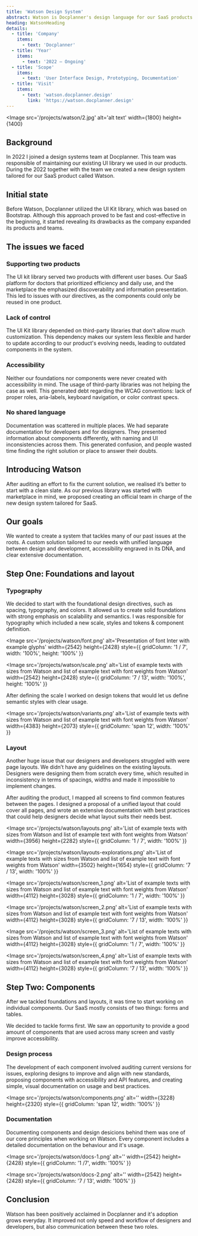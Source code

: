 ```yaml
---
title: 'Watson Design System'
abstract: Watson is Docplanner's design language for our SaaS products and digital experiences. The system consists of working code, design tools and resources, and human interface guidelines.
heading: WatsonHeading
details:
  - title: 'Company'
    items:
      - text: 'Docplanner'
  - title: 'Year'
    items:
      - text: '2022 — Ongoing'
  - title: 'Scope'
    items:
      - text: 'User Interface Design, Prototyping, Documentation'
  - title: 'Visit'
    items:
      - text: 'watson.docplanner.design'
        link: 'https://watson.docplanner.design'
---
```


<Image
  src='/projects/watson/2.jpg'
  alt='alt text'
  width={1800}
  height={1400}
></Image>

## Background

In 2022 I joined a design systems team at Docplanner. This team was responsible of maintaining our existing UI library we used in our products. During the 2022 together with the team we created a new design system tailored for our SaaS product called Watson.

## Initial state

Before Watson, Docplanner utilized the UI Kit library, which was based on Bootstrap. Although this approach proved to be fast and cost-effective in the beginning, it started revealing its drawbacks as the company expanded its products and teams.

## The issues we faced

### Supporting two products

The UI kit library served two products with different user bases. Our SaaS platform for doctors that prioritized efficiency and daily use, and the marketplace the emphasized discoverability and information presentation. This led to issues with our directives, as the components could only be reused in one product.

### Lack of control

The UI Kit library depended on third-party libraries that don't allow much customization. This dependency makes our system less flexible and harder to update according to our product's evolving needs, leading to outdated components in the system.

### Accessibility

Neither our foundations nor components were never created with accessibility in mind. The usage of third-party libraries was not helping the case as well. This generated debt regarding the WCAG conventions: lack of proper roles, aria-labels, keyboard navigation, or color contrast specs.

### No shared language

Documentation was scattered in multiple places. We had separate documentation for developers and for designers. They presented information about components differently, with naming and UI inconsistencies across them. This generated confusion, and people wasted time finding the right solution or place to answer their doubts.

## Introducing Watson

After auditing an effort to fix the current solution, we realised it’s better to start with a clean slate. As our previous library was started with marketplace in mind, we proposed creating an official team in charge of the new design system tailored for SaaS.

## Our goals

We wanted to create a system that tackles many of our past issues at the roots. A custom solution tailored to our needs with unified language between design and development, accessibility engraved in its DNA, and clear extensive documentation.

## Step One: Foundations and layout

### Typography

We decided to start with the foundational design directives, such as spacing, typography, and colors. It allowed us to create solid foundations with strong emphasis on scalability and semantics. I was responsible for typography which included a new scale, styles and tokens & component definition.

<Image
  src='/projects/watson/font.png'
  alt='Presentation of font Inter with example glyphs'
  width={2542}
  height={2428}
  style={{ gridColumn: '1 / 7', width: '100%', height: '100%' }}
></Image>
<Image
  src='/projects/watson/scale.png'
  alt='List of example texts with sizes from Watson and list of example text with font weights from Watson'
  width={2542}
  height={2428}
  style={{ gridColumn: '7 / 13', width: '100%', height: '100%' }}
></Image>

After defining the scale I worked on design tokens that would let us define semantic styles with clear usage.

<Image
  src='/projects/watson/variants.png'
  alt='List of example texts with sizes from Watson and list of example text with font weights from Watson'
  width={4383}
  height={2073}
  style={{ gridColumn: 'span 12', width: '100%' }}
></Image>

### Layout

Another huge issue that our designers and developers struggled with were page layouts. We didn’t have any guidelines on the existing layouts. Designers were designing them from scratch every time, which resulted in inconsistency in terms of spacings, widths and made it impossible to implement changes.

After auditing the product, I mapped all screens to find common features between the pages. I designed a proposal of a unified layout that could cover all pages, and wrote an extensive documentation with best practices that could help designers decide what layout suits their needs best.

<Image
  src='/projects/watson/layouts.png'
  alt='List of example texts with sizes from Watson and list of example text with font weights from Watson'
  width={3956}
  height={2282}
  style={{ gridColumn: '1 / 7', width: '100%' }}
></Image>
<Image
  src='/projects/watson/layouts-explorations.png'
  alt='List of example texts with sizes from Watson and list of example text with font weights from Watson'
  width={3502}
  height={1654}
  style={{ gridColumn: '7 / 13', width: '100%' }}
></Image>
<Image
  src='/projects/watson/screen_1.png'
  alt='List of example texts with sizes from Watson and list of example text with font weights from Watson'
  width={4112}
  height={3028}
  style={{ gridColumn: '1 / 7', width: '100%' }}
></Image>
<Image
  src='/projects/watson/screen_2.png'
  alt='List of example texts with sizes from Watson and list of example text with font weights from Watson'
  width={4112}
  height={3028}
  style={{ gridColumn: '7 / 13', width: '100%' }}
></Image>
<Image
  src='/projects/watson/screen_3.png'
  alt='List of example texts with sizes from Watson and list of example text with font weights from Watson'
  width={4112}
  height={3028}
  style={{ gridColumn: '1 / 7', width: '100%' }}
></Image>
<Image
  src='/projects/watson/screen_4.png'
  alt='List of example texts with sizes from Watson and list of example text with font weights from Watson'
  width={4112}
  height={3028}
  style={{ gridColumn: '7 / 13', width: '100%' }}
></Image>

## Step Two: Components

After we tackled foundations and layouts, it was time to start working on individual components. Our SaaS mostly consists of two things: forms and tables.

We decided to tackle forms first. We saw an opportunity to provide a good amount of components that are used across many screen and vastly improve accessibility.

### Design process

The development of each component involved auditing current versions for issues, exploring designs to improve and align with new standards, proposing components with accessibility and API features, and creating simple, visual documentation on usage and best practices.

<Image
  src='/projects/watson/components.png'
  alt=''
  width={3228}
  height={2320}
  style={{ gridColumn: 'span 12', width: '100%' }}
></Image>

### Documentation

Documenting components and design desicions behind them was one of our core principles when working on Watson. Every component includes a detailed documentation on the behaviour and it's usage.

<Image
  src='/projects/watson/docs-1.png'
  alt=''
  width={2542}
  height={2428}
  style={{ gridColumn: '1 /7', width: '100%' }}
></Image>
<Image
  src='/projects/watson/docs-2.png'
  alt=''
  width={2542}
  height={2428}
  style={{ gridColumn: '7 / 13', width: '100%' }}
></Image>

## Conclusion

Watson has been positively acclaimed in Docplanner and it's adoption grows everyday. It improved not only speed and workflow of designers and developers, but also communication between these two roles.
